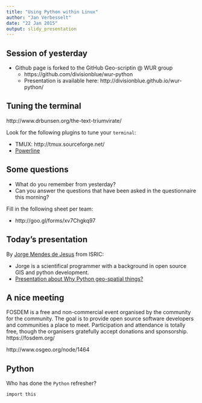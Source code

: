 ```yaml
---
title: "Using Python within Linux"
author: "Jan Verbesselt"
date: "22 Jan 2015"
output: slidy_presentation
---
```


## Session of yesterday


* Github page is forked to the GitHub Geo-scriptin @ WUR group
    * https://github.com/divisionblue/wur-python
    * Presentation is available here: http://divisionblue.github.io/wur-python/

## Tuning the terminal

http://www.drbunsen.org/the-text-triumvirate/

Look for the following plugins to tune your `terminal`:

*  TMUX: http://tmux.sourceforge.net/
*  [Powerline](http://computers.tutsplus.com/tutorials/getting-spiffy-with-powerline--cms-20740)

## Some questions

* What do you remember from yesterday?
* Can you answer the questions that have been asked in the questionnaire this morning?

Fill in the following sheet per team:

* http://goo.gl/forms/xv7Chgkq97


## Today's presentation

By [Jorge Mendes de Jesus](http://www.isric.org/users/jorge-mendes-de-jesus) from ISRIC:

* Jorge is a scientifical programmer with a background in open source GIS and python development.
* [Presentation about Why Python geo-spatial things?](https://docs.google.com/presentation/d/1IkeUUArTIjQNuKLP43p-vXdazqtMaVEzlFCd2nLnrdY/edit?usp=sharing)

## A nice meeting

FOSDEM is a free and non-commercial event organised by the community for
the community. The goal is to provide open source software developers
and communities a place to meet. Participation and attendance is totally
free, though the organisers gratefully accept donations and sponsorship.
https://fosdem.org/

http://www.osgeo.org/node/1464

## Python

Who has done the `Python` refresher?

```r
import this
```


<!---
framework: shower
highlighter: tomorrow
-->